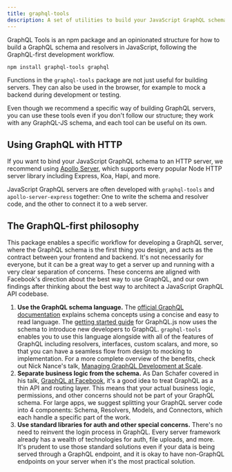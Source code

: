 ```yaml
---
title: graphql-tools
description: A set of utilities to build your JavaScript GraphQL schema in a concise and powerful way.
---
```


GraphQL Tools is an npm package and an opinionated structure for how to build a GraphQL schema and resolvers in JavaScript, following the GraphQL-first development workflow.

```txt
npm install graphql-tools graphql
```

Functions in the `graphql-tools` package are not just useful for building servers. They can also be used in the browser, for example to mock a backend during development or testing.

Even though we recommend a specific way of building GraphQL servers, you can use these tools even if you don't follow our structure; they work with any GraphQL-JS schema, and each tool can be useful on its own.

## Using GraphQL with HTTP

If you want to bind your JavaScript GraphQL schema to an HTTP server, we recommend using [Apollo Server](https://www.apollographql.com/docs/apollo-server/), which supports every popular Node HTTP server library including Express, Koa, Hapi, and more.

JavaScript GraphQL servers are often developed with `graphql-tools` and `apollo-server-express` together: One to write the schema and resolver code, and the other to connect it to a web server.

## The GraphQL-first philosophy

This package enables a specific workflow for developing a GraphQL server, where the GraphQL schema is the first thing you design, and acts as the contract between your frontend and backend. It's not necessarily for everyone, but it can be a great way to get a server up and running with a very clear separation of concerns. These concerns are aligned with Facebook's direction about the best way to use GraphQL, and our own findings after thinking about the best way to architect a JavaScript GraphQL API codebase.

1. **Use the GraphQL schema language.** The [official GraphQL documentation](http://graphql.org/learn/schema/) explains schema concepts using a concise and easy to read language. The [getting started guide](http://graphql.org/graphql-js/) for GraphQL.js now uses the schema to introduce new developers to GraphQL. `graphql-tools` enables you to use this language alongside with all of the features of GraphQL including resolvers, interfaces, custom scalars, and more, so that you can have a seamless flow from design to mocking to implementation. For a more complete overview of the benefits, check out Nick Nance's talk, [Managing GraphQL Development at Scale](https://www.youtube.com/watch?v=XOM8J4LaYFg).
2. **Separate business logic from the schema.** As Dan Schafer covered in his talk, [GraphQL at Facebook](https://medium.com/apollo-stack/graphql-at-facebook-by-dan-schafer-38d65ef075af#.jduhdwudr), it's a good idea to treat GraphQL as a thin API and routing layer. This means that your actual business logic, permissions, and other concerns should not be part of your GraphQL schema. For large apps, we suggest splitting your GraphQL server code into 4 components: Schema, Resolvers, Models, and Connectors, which each handle a specific part of the work.
3. **Use standard libraries for auth and other special concerns.** There's no need to reinvent the login process in GraphQL. Every server framework already has a wealth of technologies for auth, file uploads, and more. It's prudent to use those standard solutions even if your data is being served through a GraphQL endpoint, and it is okay to have non-GraphQL endpoints on your server when it's the most practical solution.
